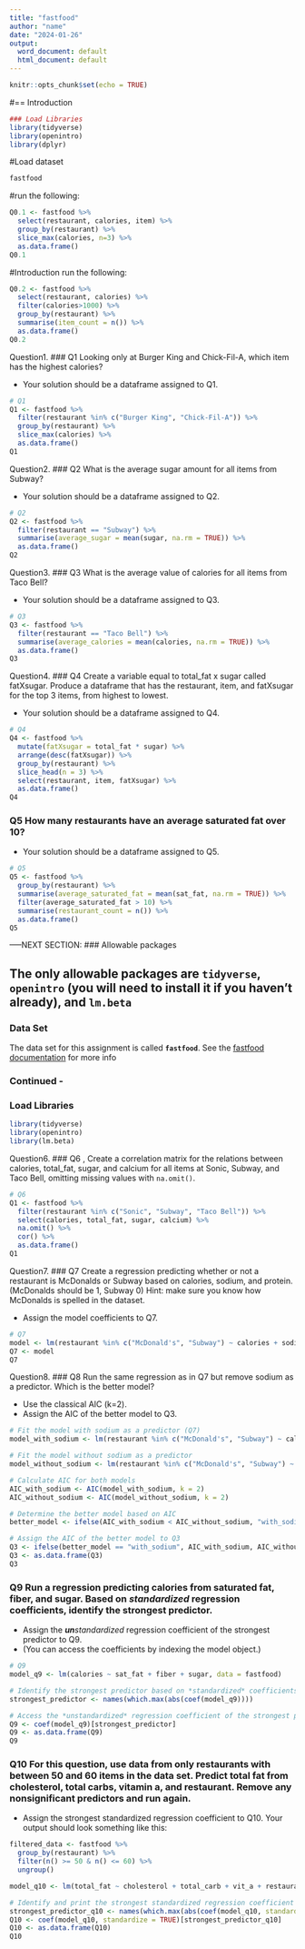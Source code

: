 ---
title: "fastfood"
author: "name"
date: "2024-01-26"
output:
  word_document: default
  html_document: default
---

```{r setup, include=FALSE}
knitr::opts_chunk$set(echo = TRUE)
```

#== Introduction

```{r}
### Load Libraries
library(tidyverse) 
library(openintro)
library(dplyr)
```
#Load dataset
```{r}
fastfood
```

#run the following:
```{r}

Q0.1 <- fastfood %>%
  select(restaurant, calories, item) %>%
  group_by(restaurant) %>% 
  slice_max(calories, n=3) %>%
  as.data.frame()
Q0.1

```

#Introduction  run the following:

```{r}
Q0.2 <- fastfood %>%   
  select(restaurant, calories) %>%   
  filter(calories>1000) %>%    
  group_by(restaurant) %>%    
  summarise(item_count = n()) %>%    
  as.data.frame() 
Q0.2

```

Question1.
### Q1 Looking only at Burger King and Chick-Fil-A, which item has the highest calories?

- Your solution should be a dataframe assigned to Q1.


```{r}
# Q1
Q1 <- fastfood %>%
  filter(restaurant %in% c("Burger King", "Chick-Fil-A")) %>%
  group_by(restaurant) %>%
  slice_max(calories) %>%
  as.data.frame()
Q1

```

Question2.
### Q2 What is the average sugar amount for all items from Subway?

-   Your solution should be a dataframe assigned to Q2.

```{r}
# Q2
Q2 <- fastfood %>%
  filter(restaurant == "Subway") %>%
  summarise(average_sugar = mean(sugar, na.rm = TRUE)) %>%
  as.data.frame()
Q2

```

Question3.
### Q3 What is the average value of calories for all items from Taco Bell?

-   Your solution should be a dataframe assigned to Q3.

```{r}
# Q3
Q3 <- fastfood %>%
  filter(restaurant == "Taco Bell") %>%
  summarise(average_calories = mean(calories, na.rm = TRUE)) %>%
  as.data.frame()
Q3

```
Question4.
### Q4 Create a variable equal to total_fat x sugar called fatXsugar. Produce a dataframe that has the restaurant, item, and fatXsugar for the top 3 items, from highest to lowest.

-   Your solution should be a dataframe assigned to Q4.


```{r}
# Q4
Q4 <- fastfood %>%
  mutate(fatXsugar = total_fat * sugar) %>%
  arrange(desc(fatXsugar)) %>%
  group_by(restaurant) %>%
  slice_head(n = 3) %>%
  select(restaurant, item, fatXsugar) %>%
  as.data.frame()
Q4

```

### Q5 How many restaurants have an average saturated fat over 10?

-   Your solution should be a dataframe assigned to Q5.

```{r}
# Q5
Q5 <- fastfood %>%
  group_by(restaurant) %>%
  summarise(average_saturated_fat = mean(sat_fat, na.rm = TRUE)) %>%
  filter(average_saturated_fat > 10) %>%
  summarise(restaurant_count = n()) %>%
  as.data.frame()
Q5

```

-----NEXT SECTION:
### Allowable packages

The only allowable packages are `tidyverse`, `openintro` (you will need to install it if you haven't already), and `lm.beta`
---
### Data Set

The data set for this assignment is called **`fastfood`**. See the [fastfood documentation](https://www.openintro.org/data/index.php?data=fastfood) for more info

### Continued -

### Load Libraries
```{r}
library(tidyverse) 
library(openintro) 
library(lm.beta)
```


Question6.
### Q6  , Create a correlation matrix for the relations between calories, total_fat, sugar, and calcium for all items at Sonic, Subway, and Taco Bell, omitting missing values with `na.omit()`.


```{r}
# Q6
Q1 <- fastfood %>%
  filter(restaurant %in% c("Sonic", "Subway", "Taco Bell")) %>%
  select(calories, total_fat, sugar, calcium) %>%
  na.omit() %>%
  cor() %>%
  as.data.frame()
Q1

```


Question7.
### Q7 Create a regression predicting whether or not a restaurant is McDonalds or Subway based on calories, sodium, and protein. (McDonalds should be 1, Subway 0) Hint: make sure you know how McDonalds is spelled in the dataset.

-   Assign the model coefficients to Q7. 



```{r}
# Q7
model <- lm(restaurant %in% c("McDonald's", "Subway") ~ calories + sodium + protein, data = fastfood)
Q7 <- model
Q7 

```


Question8.
### Q8 Run the same regression as in Q7 but remove sodium as a predictor. Which is the better model?

-   Use the classical AIC (k=2).
-   Assign the AIC of the better model to Q3.


```{r}
# Fit the model with sodium as a predictor (Q7)
model_with_sodium <- lm(restaurant %in% c("McDonald's", "Subway") ~ calories + sodium + protein, data = fastfood)

# Fit the model without sodium as a predictor
model_without_sodium <- lm(restaurant %in% c("McDonald's", "Subway") ~ calories + protein, data = fastfood)

# Calculate AIC for both models
AIC_with_sodium <- AIC(model_with_sodium, k = 2)
AIC_without_sodium <- AIC(model_without_sodium, k = 2)

# Determine the better model based on AIC
better_model <- ifelse(AIC_with_sodium < AIC_without_sodium, "with_sodium", "without_sodium")

# Assign the AIC of the better model to Q3
Q3 <- ifelse(better_model == "with_sodium", AIC_with_sodium, AIC_without_sodium)
Q3 <- as.data.frame(Q3)
Q3

```

### Q9 Run a regression predicting calories from saturated fat, fiber, and sugar. Based on *standardized* regression coefficients, identify the strongest predictor.

-   Assign the ***un**standardized* regression coefficient of the strongest predictor to Q9.
-   (You can access the coefficients by indexing the model object.)

```{r}
# Q9
model_q9 <- lm(calories ~ sat_fat + fiber + sugar, data = fastfood)

# Identify the strongest predictor based on *standardized* coefficients
strongest_predictor <- names(which.max(abs(coef(model_q9))))

# Access the *unstandardized* regression coefficient of the strongest predictor
Q9 <- coef(model_q9)[strongest_predictor]
Q9 <- as.data.frame(Q9)
Q9

```

### Q10 For this question, use data from only restaurants with between 50 and 60 items in the data set. Predict total fat from cholesterol, total carbs, vitamin a, and restaurant. Remove any nonsignificant predictors and run again.

-   Assign the strongest standardized regression coefficient to Q10. Your output should look something like this:


```{r}
filtered_data <- fastfood %>%
  group_by(restaurant) %>%
  filter(n() >= 50 & n() <= 60) %>%
  ungroup()

model_q10 <- lm(total_fat ~ cholesterol + total_carb + vit_a + restaurant, data = filtered_data)

# Identify and print the strongest standardized regression coefficient
strongest_predictor_q10 <- names(which.max(abs(coef(model_q10, standardize = TRUE))))
Q10 <- coef(model_q10, standardize = TRUE)[strongest_predictor_q10]
Q10 <- as.data.frame(Q10)
Q10

```















